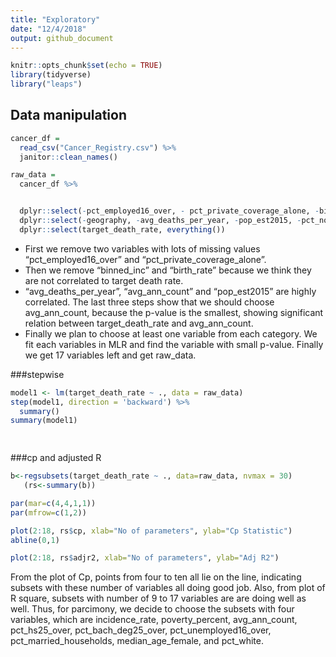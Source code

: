 ```yaml
---
title: "Exploratory"
date: "12/4/2018"
output: github_document
---
```


```r
knitr::opts_chunk$set(echo = TRUE)
library(tidyverse)
library("leaps")
```

## Data manipulation



```r
cancer_df =
  read_csv("Cancer_Registry.csv") %>% 
  janitor::clean_names()

raw_data =
  cancer_df %>%


  dplyr::select(-pct_employed16_over, - pct_private_coverage_alone, -binned_inc) %>% 
  dplyr::select(-geography, -avg_deaths_per_year, -pop_est2015, -pct_no_hs18_24 , -pct_hs18_24 , -pct_bach_deg18_24, -pct_some_col18_24, -median_age, -pct_private_coverage, -pct_public_coverage, -pct_public_coverage_alone, -percent_married , -birth_rate) %>% 
  dplyr::select(target_death_rate, everything()) 

```

* First we remove two variables with lots of missing values "pct_employed16_over" and "pct_private_coverage_alone".
* Then we remove "binned_inc" and "birth_rate" because we think they are not correlated to target death rate.
* "avg_deaths_per_year",  "avg_ann_count" and "pop_est2015" are highly correlated. The last three steps show that we should choose avg_ann_count, because the p-value is the smallest, showing significant relation between target_death_rate and avg_ann_count.
* Finally we plan to choose at least one variable from each category. We fit each variables in MLR and find the variable with small p-value. Finally we get 17 variables left and get raw_data.

###stepwise
```r
model1 <- lm(target_death_rate ~ ., data = raw_data)
step(model1, direction = 'backward') %>%
  summary() 
summary(model1)

  
```

###cp and adjusted R
```r
b<-regsubsets(target_death_rate ~ ., data=raw_data, nvmax = 30)
   (rs<-summary(b))

par(mar=c(4,4,1,1))
par(mfrow=c(1,2))

plot(2:18, rs$cp, xlab="No of parameters", ylab="Cp Statistic")
abline(0,1)

plot(2:18, rs$adjr2, xlab="No of parameters", ylab="Adj R2")

```
From the plot of Cp, points from four to ten all lie on the line, indicating subsets with these number of variables all doing good job. Also, from  plot of R square, subsets with number of 9 to 17 variables are are doing well as well. Thus, for parcimony, we decide to choose the subsets with four variables, which are incidence_rate, poverty_percent, avg_ann_count, pct_hs25_over, pct_bach_deg25_over, pct_unemployed16_over, pct_married_households, median_age_female, and pct_white.
```r

```

